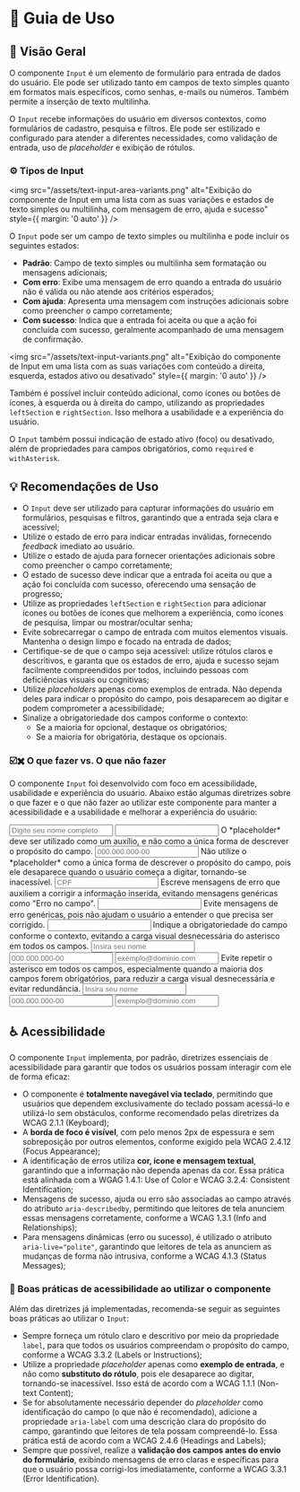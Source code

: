 
<Meta title="Componentes/Input/Guia de Uso" />

# 🧭  Guia de Uso

## 📘 Visão Geral

O componente `Input` é um elemento de formulário para entrada de dados do usuário. Ele pode ser utilizado tanto em campos de texto simples quanto em formatos mais específicos, como senhas, e-mails ou números. Também permite a inserção de texto multilinha.

O `Input` recebe informações do usuário em diversos contextos, como formulários de cadastro, pesquisa e filtros. Ele pode ser estilizado e configurado para atender a diferentes necessidades, como validação de entrada, uso de *placeholder* e exibição de rótulos.

### ⚙️ Tipos de Input

<img src="/assets/text-input-area-variants.png" alt="Exibição do componente de Input em uma lista com as suas variações e estados de texto simples ou multilinha, com mensagem de erro, ajuda e sucesso" style={{ margin: '0 auto' }} />

O `Input` pode ser um campo de texto simples ou multilinha e pode incluir os seguintes estados:

- **Padrão**: Campo de texto simples ou multilinha sem formatação ou mensagens adicionais;
- **Com erro**: Exibe uma mensagem de erro quando a entrada do usuário não é válida ou não atende aos critérios esperados;
- **Com ajuda**: Apresenta uma mensagem com instruções adicionais sobre como preencher o campo corretamente;
- **Com sucesso**: Indica que a entrada foi aceita ou que a ação foi concluída com sucesso, geralmente acompanhado de uma mensagem de confirmação.

<img src="/assets/text-input-variants.png" alt="Exibição do componente de Input em uma lista com as suas variações com conteúdo a direita, esquerda, estados ativo ou desativado" style={{ margin: '0 auto' }} />

Também é possível incluir conteúdo adicional, como ícones ou botões de ícones, à esquerda ou à direita do campo, utilizando as propriedades `leftSection` e `rightSection`. Isso melhora a usabilidade e a experiência do usuário.

O `Input` também possui indicação de estado ativo (foco) ou desativado, além de propriedades para campos obrigatórios, como `required` e `withAsterisk`.

## 💡 Recomendações de Uso

- O `Input` deve ser utilizado para capturar informações do usuário em formulários, pesquisas e filtros, garantindo que a entrada seja clara e acessível;
- Utilize o estado de erro para indicar entradas inválidas, fornecendo *feedback* imediato ao usuário.
- Utilize o estado de ajuda para fornecer orientações adicionais sobre como preencher o campo corretamente;
- O estado de sucesso deve indicar que a entrada foi aceita ou que a ação foi concluída com sucesso, oferecendo uma sensação de progresso;
- Utilize as propriedades `leftSection` e `rightSection` para adicionar ícones ou botões de ícones que melhorem a experiência, como ícones de pesquisa, limpar ou mostrar/ocultar senha;
- Evite sobrecarregar o campo de entrada com muitos elementos visuais. Mantenha o design limpo e focado na entrada de dados;
- Certifique-se de que o campo seja acessível: utilize rótulos claros e descritivos, e garanta que os estados de erro, ajuda e sucesso sejam facilmente compreendidos por todos, incluindo pessoas com deficiências visuais ou cognitivas;
- Utilize *placeholders* apenas como exemplos de entrada. Não dependa deles para indicar o propósito do campo, pois desaparecem ao digitar e podem comprometer a acessibilidade;
- Sinalize a obrigatoriedade dos campos conforme o contexto:
  - Se a maioria for opcional, destaque os obrigatórios;
  - Se a maioria for obrigatória, destaque os opcionais.


### ☑️✖️ O que fazer vs. O que não fazer

O componente `Input` foi desenvolvido com foco em acessibilidade, usabilidade e experiência do usuário. Abaixo estão algumas diretrizes sobre o que fazer e o que não fazer ao utilizar este componente para manter a acessibilidade e a usabilidade e melhorar a experiência do usuário:

<Title component="h1" className="!text-h5">Utilize rótulos claros e descritivos para cada campo de entrada, garantindo que todos os usuários compreendam o propósito do campo.</Title>

<Grid cols="grid-cols-1 md:grid-cols-2" colGap="gap-x-sm" rowGap="gap-y-sm" className="!mb-2xl !mt-lg">
  <Flex direction="flex-col" rowGap="gap-x-sm" colGap="gap-y-sm" radius="rounded-lg" paddingX="px-sm" paddingY="py-sm" className="border border-default-border">
    <Flex radius="rounded-full" paddingX="px-nano" paddingY="py-quark" className="bg-success !mb-sm">
      <Title component="h1" color="!text-typography-inverted" className="!text-h6 !mb-0 !whitespace-nowrap">✔ O que fazer</Title>
    </Flex>
    <Input label="Nome Completo" placeholder="Digite seu nome completo" readOnly full />
  </Flex>
  <Flex direction="flex-col" rowGap="gap-x-sm" colGap="gap-y-sm" radius="rounded-lg" paddingX="px-sm" paddingY="py-sm" className="border border-default-border">
    <Flex radius="rounded-full" paddingX="px-nano" paddingY="py-quark" className="bg-error !mb-sm">
      <Title component="h1" color="!text-typography-inverted" className="!text-h6 !mb-0 !whitespace-nowrap">✘ O que não fazer</Title>
    </Flex>
    <Input label="Insira aqui" readOnly full />
  </Flex>
</Grid>

<Title component="h1" className="!text-h5">Use o *placeholder* para auxiliar o usuário com intruções ou exemplos de entrada, mas não dependa exclusivamente dele para descrever o propósito do campo.</Title>

<Grid cols="grid-cols-1 md:grid-cols-2" colGap="gap-x-sm" rowGap="gap-y-sm" className="!mb-2xl !mt-lg">
  <Flex direction="flex-col" rowGap="gap-x-sm" colGap="gap-y-sm" radius="rounded-lg" paddingX="px-sm" paddingY="py-sm" className="border border-default-border">
    <Flex direction="flex-col" rowGap="gap-x-sm" colGap="gap-y-nano" className="!mb-sm">
      <Flex radius="rounded-full" paddingX="px-nano" paddingY="py-quark" className="bg-success">
        <Title component="h1" color="!text-typography-inverted" className="!text-h6 !mb-0 !whitespace-nowrap">✔ O que fazer</Title>
      </Flex>
      <Text className="!m-0">O *placeholder* deve ser utilizado como um auxílio, e não como a única forma de descrever o propósito do campo.</Text>
    </Flex>
    <Flex rowGap="gap-x-sm" width="w-full">
      <Input label="CPF" placeholder="000.000.000-00" readOnly full />
    </Flex>
  </Flex>
  <Flex direction="flex-col" rowGap="gap-x-sm" colGap="gap-y-sm" radius="rounded-lg" paddingX="px-sm" paddingY="py-sm" className="border border-default-border">
    <Flex direction="flex-col" rowGap="gap-x-sm" colGap="gap-y-nano" className="!mb-sm">
      <Flex radius="rounded-full" paddingX="px-nano" paddingY="py-quark" className="bg-error">
        <Title component="h1" color="!text-typography-inverted" className="!text-h6 !mb-0 !whitespace-nowrap">✘ O que não fazer</Title>
      </Flex>
      <Text className="!m-0">Não utilize o *placeholder* como a única forma de descrever o propósito do campo, pois ele desaparece quando o usuário começa a digitar, tornando-se inacessível.</Text>
    </Flex>
    <Flex rowGap="gap-x-sm" width="w-full">
      <Input placeholder="CPF" readOnly full />
    </Flex>
  </Flex>
</Grid>

<Title component="h1" className="!text-h5">Sempre que possível, realize a validação dos campos antes do envio do formulário, exibindo mensagens de erro claras e específicas para que o usuário possa corrigi-los imediatamente.</Title>

<Grid cols="grid-cols-1 md:grid-cols-2" colGap="gap-x-sm" rowGap="gap-y-sm" className="!mb-2xl !mt-lg">
  <Flex direction="flex-col" rowGap="gap-x-sm" colGap="gap-y-sm" radius="rounded-lg" paddingX="px-sm" paddingY="py-sm" className="border border-default-border">
    <Flex direction="flex-col" rowGap="gap-x-sm" colGap="gap-y-nano" className="!mb-sm">
      <Flex radius="rounded-full" paddingX="px-nano" paddingY="py-quark" className="bg-success">
        <Title component="h1" color="!text-typography-inverted" className="!text-h6 !mb-0 !whitespace-nowrap">✔ O que fazer</Title>
      </Flex>
      <Text className="!m-0">Escreve mensagens de erro que auxiliem a corrigir a informação inserida, evitando mensagens genéricas como "Erro no campo".</Text>
    </Flex>
    <Flex rowGap="gap-x-sm" width="w-full">
      <Input label="Nova senha" readOnly full errorText="A nova senha deve conter pelo menos 5 caracteres" className="sb-unstyled" />
    </Flex>
  </Flex>
  <Flex direction="flex-col" rowGap="gap-x-sm" colGap="gap-y-sm" radius="rounded-lg" paddingX="px-sm" paddingY="py-sm" className="border border-default-border">
    <Flex direction="flex-col" rowGap="gap-x-sm" colGap="gap-y-nano" className="!mb-sm">
      <Flex radius="rounded-full" paddingX="px-nano" paddingY="py-quark" className="bg-error">
        <Title component="h1" color="!text-typography-inverted" className="!text-h6 !mb-0 !whitespace-nowrap">✘ O que não fazer</Title>
      </Flex>
      <Text className="!m-0">Evite mensagens de erro genéricas, pois não ajudam o usuário a entender o que precisa ser corrigido.</Text>
    </Flex>
    <Flex rowGap="gap-x-sm" width="w-full">
      <Input label="Nova senha" readOnly full errorText="Senha inválida" className="sb-unstyled" />
    </Flex>
  </Flex>
</Grid>

<Title component="h1" className="!text-h5">Dê preferência a indicar a obrigatoriedade do campo de acordo com o contexto, utilizando o asterisco (*) para campos obrigatórios apenas quando a maioria dos campos forem opcionais.</Title>

<Grid cols="grid-cols-1 md:grid-cols-2" colGap="gap-x-sm" rowGap="gap-y-sm" className="!mb-2xl !mt-lg">
  <Flex direction="flex-col" rowGap="gap-x-sm" colGap="gap-y-sm" radius="rounded-lg" paddingX="px-sm" paddingY="py-sm" className="border border-default-border">
    <Flex direction="flex-col" rowGap="gap-x-sm" colGap="gap-y-nano" className="!mb-sm">
      <Flex radius="rounded-full" paddingX="px-nano" paddingY="py-quark" className="bg-success">
        <Title component="h1" color="!text-typography-inverted" className="!text-h6 !mb-0 !whitespace-nowrap">✔ O que fazer</Title>
      </Flex>
      <Text className="!m-0">Indique a obrigatoriedade do campo conforme o contexto, evitando a carga visual desnecessária do asterisco em todos os campos.</Text>
    </Flex>
    <Flex colGap="gap-y-sm" direction="flex-col" width="w-full">
      <Input label="Nome" placeholder="Insira seu nome" readOnly full withAsterisk required className="sb-unstyled" />
      <Input label="CPF" placeholder="000.000.000-00" readOnly full />
      <Input label="E-mail" placeholder="exemplo@dominio.com" readOnly full />
    </Flex>
  </Flex>
  <Flex direction="flex-col" rowGap="gap-x-sm" colGap="gap-y-sm" radius="rounded-lg" paddingX="px-sm" paddingY="py-sm" className="border border-default-border">
    <Flex direction="flex-col" rowGap="gap-x-sm" colGap="gap-y-nano" className="!mb-sm">
      <Flex radius="rounded-full" paddingX="px-nano" paddingY="py-quark" className="bg-error">
        <Title component="h1" color="!text-typography-inverted" className="!text-h6 !mb-0 !whitespace-nowrap">✘ O que não fazer</Title>
      </Flex>
      <Text className="!m-0">Evite repetir o asterisco em todos os campos, especialmente quando a maioria dos campos forem obrigatórios, para reduzir a carga visual desnecessária e evitar redundância.</Text>
    </Flex>
    <Flex colGap="gap-y-sm" direction="flex-col" width="w-full">
      <Input label="Nome" placeholder="Insira seu nome" readOnly full withAsterisk required />
      <Input label="CPF" placeholder="000.000.000-00" readOnly full withAsterisk required />
      <Input label="E-mail" placeholder="exemplo@dominio.com" readOnly full withAsterisk required />
    </Flex>
  </Flex>
</Grid>

## ♿ Acessibilidade

O componente `Input` implementa, por padrão, diretrizes essenciais de acessibilidade para garantir que todos os usuários possam interagir com ele de forma eficaz:

- O componente é **totalmente navegável via teclado**, permitindo que usuários que dependem exclusivamente do teclado possam acessá-lo e utilizá-lo sem obstáculos, conforme recomendado pelas diretrizes da <Link className="sb-unstyled text-sm" href="https://www.w3.org/WAI/WCAG21/Understanding/keyboard.html" target="_blank">WCAG 2.1.1 (Keyboard)</Link>;
- A **borda de foco é visível**, com pelo menos 2px de espessura e sem sobreposição por outros elementos, conforme exigido pela <Link className="sb-unstyled text-sm" href="https://www.w3.org/WAI/WCAG22/Understanding/focus-appearance-enhanced" target="_blank">WCAG 2.4.12 (Focus Appearance)</Link>;
- A identificação de erros utiliza **cor, ícone e mensagem textual**, garantindo que a informação não dependa apenas da cor. Essa prática está alinhada com a <Link className="sb-unstyled text-sm" href="https://www.w3.org/WAI/WCAG21/Understanding/use-of-color" target="_blank">WGAG 1.4.1: Use of Color</Link> e  <Link className="sb-unstyled text-sm" href="https://www.w3.org/WAI/WCAG21/Understanding/consistent-identification.html" target="_blank">WCAG 3.2.4: Consistent Identification</Link>;
- Mensagens de sucesso, ajuda ou erro são associadas ao campo através do atributo `aria-describedby`, permitindo que leitores de tela anunciem essas mensagens corretamente, conforme a <Link className="sb-unstyled text-sm" href="https://www.w3.org/WAI/WCAG21/Understanding/info-and-relationships.html" target="_blank">WCAG 1.3.1 (Info and Relationships)</Link>;
- Para mensagens dinâmicas (erro ou sucesso), é utilizado o atributo `aria-live="polite"`, garantindo que leitores de tela as anunciem as mudanças de forma não intrusiva, conforme a <Link className="sb-unstyled text-sm" href="https://www.w3.org/WAI/WCAG21/Understanding/status-messages.html" target="_blank">WCAG 4.1.3 (Status Messages)</Link>;

### 📌 Boas práticas de acessibilidade ao utilizar o componente

Além das diretrizes já implementadas, recomenda-se seguir as seguintes boas práticas ao utilizar o `Input`:

- Sempre forneça um rótulo claro e descritivo por meio da propriedade `label`, para que todos os usuários compreendam o propósito do campo, conforme a <Link className="sb-unstyled text-sm" href="https://www.w3.org/WAI/WCAG21/Understanding/labels-or-instructions.html" target="_blank">WCAG 3.3.2 (Labels or Instructions)</Link>;
- Utilize a propriedade *placeholder* apenas como **exemplo de entrada**, e não como **substituto do rótulo**, pois ele desaparece ao digitar, tornando-se inacessível. Isso está de acordo com a <Link className="sb-unstyled text-sm" href="https://www.w3.org/WAI/WCAG21/Understanding/non-text-content.html" target="_blank">WCAG 1.1.1 (Non-text Content)</Link>;
- Se for absolutamente necessário depender do *placeholder* como identificação do campo (o que não é recomendado), adicione a propriedade `aria-label` com uma descrição clara do propósito do campo, garantindo que leitores de tela possam compreendê-lo. Essa prática está de acordo com a <Link className="sb-unstyled text-sm" href="https://www.w3.org/WAI/WCAG22/Understanding/headings-and-labels.html" target="_blank">WCAG 2.4.6 (Headings and Labels)</Link>;
- Sempre que possível, realize a **validação dos campos antes do envio do formulário**, exibindo mensagens de erro claras e específicas para que o usuário possa corrigi-los imediatamente, conforme a <Link className="sb-unstyled text-sm" href="https://www.w3.org/WAI/WCAG21/Understanding/error-identification.html" target="_blank">WCAG 3.3.1 (Error Identification)</Link>.